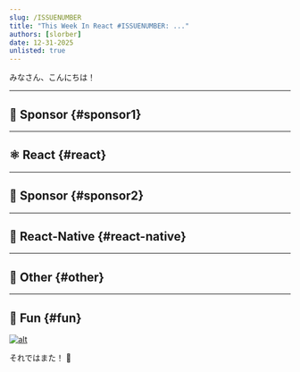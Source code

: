 ```yaml
---
slug: /ISSUENUMBER
title: "This Week In React #ISSUENUMBER: ..."
authors: [slorber]
date: 12-31-2025
unlisted: true
---
```


みなさん、こんにちは！

<Todo />

<!-- truncate -->


<Support />

***

## 💸 Sponsor {#sponsor1}

<Todo />

***

## ⚛️ React {#react}

<Todo />

<SubscribeFormEmbed placement="middle" />

***

## 💸 Sponsor {#sponsor2}

<Todo />

***

## 📱 React-Native {#react-native}

<Todo />

***

## 🔀 Other {#other}

<Todo />

***

## 🤭 Fun {#fun}

<Todo />

[![alt](/emails/issues/215/meme.jpg)](https://twitter.com/TODOTODOTODOTODOTODOTODOTODOTODOTODOTODO)

それではまた！ 👋